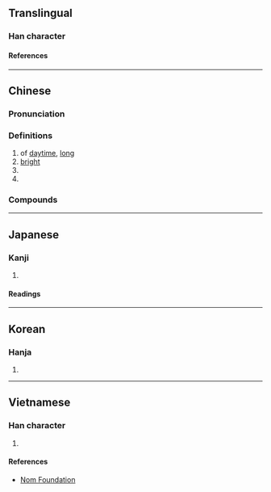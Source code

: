 {{also|暢|㫤}}
{{character info/new}}
==Translingual==

===Han character===
{{Han char|rn=72|rad=日|as=05|sn=9|four=36230|canj=IEA|ids=⿺永日}}

====References====
{{Han ref|kx=0494.080|dkj=13867|dj=0858.140|hdz=21503.130|uh=6636}}

----

==Chinese==
{{zh-forms|alt=㫤}}

===Pronunciation===
{{zh-pron
|m=chǎng
|c=cong2
|mn=qz,xm:chhióng/zz:chhiáng
|mc=y
|oc=y
|ma=
|cat=
}}

===Definitions===
{{zh-hanzi}}

# of [[daytime]], [[long]] <!-- 《玉篇·日部》：昶，明久。-->
# [[bright]]
# {{zh-alt-form|暢|tr=-}} <!-- 《七略·雅暢第十七》曰：琴道曰：堯暢逸。又曰：達則兼善天下，無不通暢，故謂之暢。昶與暢同。-->
# {{surname|zh}}

===Compounds===
{{zh-der|雅昶:smooth and elegant}}

----

==Japanese==

===Kanji===
{{ja-kanji|grade=|rs=日05}}

# {{rfdef|ja|sort=日05}}

====Readings====
{{ja-readings
|goon=ちょう<ちやう
|kanon=ちょう<ちやう
|kun=なが-い, とお-る, のび-る
|nanori=あきら
}}

----

==Korean==

===Hanja===
{{ko-hanja|창}}

# {{rfdef|ko|sort=日05}}

----

==Vietnamese==

===Han character===
{{vi-readings|rs=日05|reading=sưởng}}

# {{rfdef|vi|sort=日05}}

====References====
* [http://nomfoundation.org/common/nom_details.php?codepoint=6636 Nom Foundation]